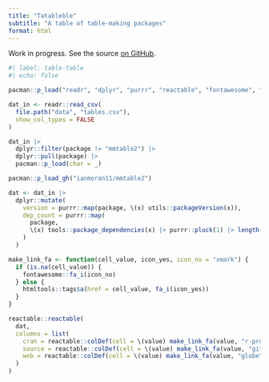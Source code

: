 ```yaml
---
title: "Tatableble"
subtitle: "A table of table-making packages"
format: html
---
```


::: {.callout-warning}
Work in progress. See the source [on GitHub](github.com/matt-dray/tatableble).
:::

```r
#| label: table-table
#| echo: false

pacman::p_load("readr", "dplyr", "purrr", "reactable", "fontawesome", "htmltools")

dat_in <- readr::read_csv(
  file.path("data", "tables.csv"),
  show_col_types = FALSE
)

dat_in |>
  dplyr::filter(package != "mmtable2") |>
  dplyr::pull(package) |> 
  pacman::p_load(char = _)

pacman::p_load_gh("ianmoran11/mmtable2")

dat <- dat_in |>
  dplyr::mutate(
    version = purrr::map(package, \(x) utils::packageVersion(x)),
    dep_count = purrr::map(
      package,
      \(x) tools::package_dependencies(x) |> purrr::pluck(1) |> length()
    )
  )

make_link_fa <- function(cell_value, icon_yes, icon_no = "xmark") {
  if (is.na(cell_value)) {
    fontawesome::fa_i(icon_no)
  } else {
    htmltools::tags$a(href = cell_value, fa_i(icon_yes))
  }
}

reactable::reactable(
  dat,
  columns = list(
    cran = reactable::colDef(cell = \(value) make_link_fa(value, "r-project")),
    source = reactable::colDef(cell = \(value) make_link_fa(value, "github")),
    web = reactable::colDef(cell = \(value) make_link_fa(value, "globe"))
  )
)
```
